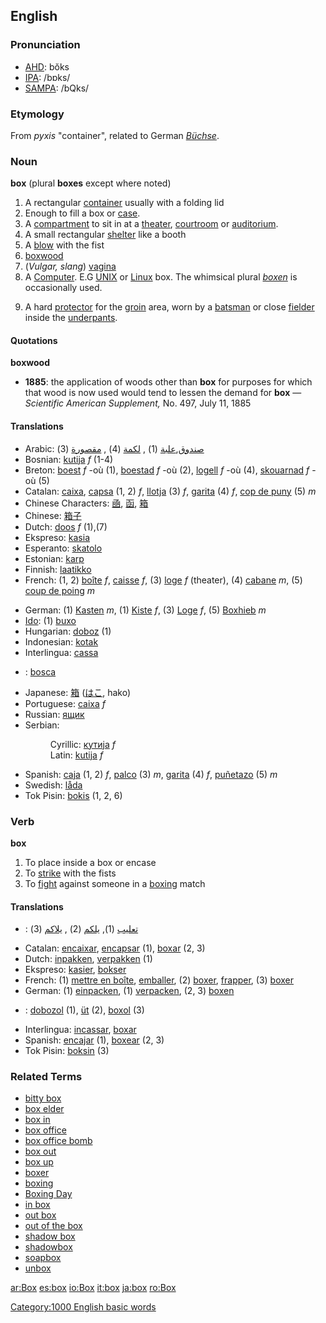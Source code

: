 ==English==

===Pronunciation===
*[[w:AHD|AHD]]: bŏks
*[[w:IPA|IPA]]: /bɒks/
*[[w:SAMPA|SAMPA]]: /bQks/

===Etymology===
From {{Gr.}} ''pyxis'' "container", related to German ''[[Büchse]]''.

===Noun===
'''box''' (plural '''boxes''' except where noted)

# A rectangular [[container]] usually with a folding lid
# Enough to fill a box or [[case]].
# A [[compartment]] to sit in at a [[theater]], [[courtroom]] or [[auditorium]].
# A small rectangular [[shelter]] like a booth
# A [[blow]] with the fist
# [[boxwood]]
# (''Vulgar, slang'') [[vagina]]
# A [[Computer]]. E.G [[UNIX]] or [[Linux]] box.  The whimsical plural ''[[boxen]]'' is occasionally used.
# {{Cricket}} A hard [[protector]] for the [[groin]] area, worn by a [[batsman]] or close [[fielder]] inside the [[underpants]].

====Quotations====
'''boxwood'''
*'''1885''': the application of woods other than '''box''' for purposes for which that wood is now used would tend to lessen the demand for '''box''' &mdash; ''Scientific American Supplement,'' No. 497, July 11, 1885

==== Translations ====
{{top}}
*Arabic: [[صندوق]],[[علبة]] (1) , [[لكمة]] (4) , [[مقصورة]] (3)
*Bosnian: [[kutija]] ''f'' (1-4)
*Breton: [[boest]] ''f'' -où (1), [[boestad]] ''f'' -où (2), [[logell]] ''f'' -où (4), [[skouarnad]] ''f'' -où (5)
*Catalan: [[caixa]], [[capsa]] (1, 2) ''f'', [[llotja]] (3) ''f'', [[garita]] (4) ''f'', [[cop de puny]] (5) ''m''
*Chinese Characters: [[凾]], [[函]], [[箱]]
*Chinese: [[箱子]]
*Dutch: [[doos]] ''f'' (1),(7)
*Ekspreso: [[kasia]]
*Esperanto: [[skatolo]]
*Estonian: [[karp]]
*Finnish: [[laatikko]]
*French: (1, 2) [[boîte]] ''f'', [[caisse]] ''f'', (3) [[loge]] ''f'' (theater), (4) [[cabane]] ''m'', (5) [[coup de poing]] ''m''
{{mid}}
*German: (1) [[Kasten]] ''m'', (1) [[Kiste]] ''f'', (3) [[Loge]] ''f'', (5) [[Boxhieb]] ''m'' 
*[[Ido]]: (1) [[buxo]]
*Hungarian: [[doboz]] (1)
*Indonesian: [[kotak]]
*Interlingua: [[cassa]]
*{{ga}}: [[bosca]]
*Japanese: [[箱]] ([[はこ]], hako)
*Portuguese: [[caixa]] ''f''
*Russian: [[ящик]]
*Serbian:
*:Cyrillic: [[кутија]] ''f''
*:Latin: [[kutija]] ''f''
*Spanish: [[caja]] (1, 2) ''f'', [[palco]] (3) ''m'', [[garita]] (4) ''f'', [[puñetazo]] (5) ''m''
*Swedish: [[låda]]
*Tok Pisin: [[bokis]] (1, 2, 6)
{{bottom}}

===Verb===
'''box'''

# To place inside a box or encase
# To [[strike]] with the fists
# To [[fight]] against someone in a [[boxing]] match

====Translations====
*{{ar}}: [[تعليب]] (1), [[يلكم]] (2) , [[يلاكم]] (3)
*Catalan: [[encaixar]], [[encapsar]] (1), [[boxar]] (2, 3)
*Dutch: [[inpakken]], [[verpakken]] (1)
*Ekspreso: [[kasier]], [[bokser]]
*French: (1) [[mettre en boîte]], [[emballer]], (2) [[boxer]], [[frapper]], (3) [[boxer]]
*German: (1) [[einpacken]], (1) [[verpacken]], (2, 3) [[boxen]]
*{{hu}}: [[dobozol]] (1), [[üt]] (2), [[boxol]] (3)
*Interlingua: [[incassar]], [[boxar]]
*Spanish: [[encajar]] (1), [[boxear]] (2, 3)
*Tok Pisin: [[boksin]] (3)

===Related Terms===
*[[bitty box]]
*[[box elder]]
*[[box in]]
*[[box office]]
*[[box office bomb]]
*[[box out]]
*[[box up]]
*[[boxer]]
*[[boxing]]
*[[Boxing Day]]
*[[in box]]
*[[out box]]
*[[out of the box]]
*[[shadow box]] <!-- noun -->
*[[shadowbox]] <!-- verb -->
*[[soapbox]]
*[[unbox]]

[[Category:1000 English basic words]]

[[ar:Box]]
[[es:box]]
[[io:Box]]
[[it:box]]
[[ja:box]]
[[ro:Box]]